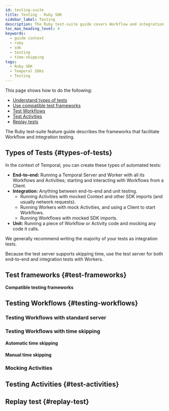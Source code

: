 ```yaml
---
id: testing-suite
title: Testing - Ruby SDK
sidebar_label: Testing
description: The Ruby test-suite guide covers Workflow and integration testing for Temporal. It includes end-to-end, integration, and unit testing, emphasizing the use of the test server to optimize test execution.
toc_max_heading_level: 4
keywords:
  - guide context
  - ruby
  - sdk
  - testing
  - time-skipping
tags:
  - Ruby SDK
  - Temporal SDKs
  - Testing
---
```


This page shows how to do the following:

- [Understand types of tests](#types-of-tests)
- [Use compatible test frameworks](#test-frameworks)
- [Test Workflows](#testing-workflows)
- [Test Activities](#test-activities)
- [Replay tests](#replay-test)

The Ruby test-suite feature guide describes the frameworks that facilitate Workflow and integration testing.

## Types of Tests {#types-of-tests}

In the context of Temporal, you can create these types of automated tests:

- **End-to-end:** Running a Temporal Server and Worker with all its Workflows and Activities; starting and interacting with Workflows from a Client.
- **Integration:** Anything between end-to-end and unit testing.
  - Running Activities with mocked Context and other SDK imports (and usually network requests).
  - Running Workers with mock Activities, and using a Client to start Workflows.
  - Running Workflows with mocked SDK imports.
- **Unit:** Running a piece of Workflow or Activity code and mocking any code it calls.

We generally recommend writing the majority of your tests as integration tests.

Because the test server supports skipping time, use the test server for both end-to-end and integration tests with Workers.

## Test frameworks {#test-frameworks}

**Compatible testing frameworks**

<!-- NOTE: Add test framework compatibility details for the Ruby SDK here -->
<!-- CONTENT -->

## Testing Workflows {#testing-workflows}

<!-- CONTENT -->

### Testing Workflows with standard server

<!-- CONTENT -->

### Testing Workflows with time skipping

<!-- CONTENT -->

#### Automatic time skipping

<!-- CONTENT -->

#### Manual time skipping

<!-- CONTENT -->

### Mocking Activities

<!-- CONTENT -->

## Testing Activities {#test-activities}

<!-- CONTENT -->

## Replay test {#replay-test}

<!-- CONTENT -->
